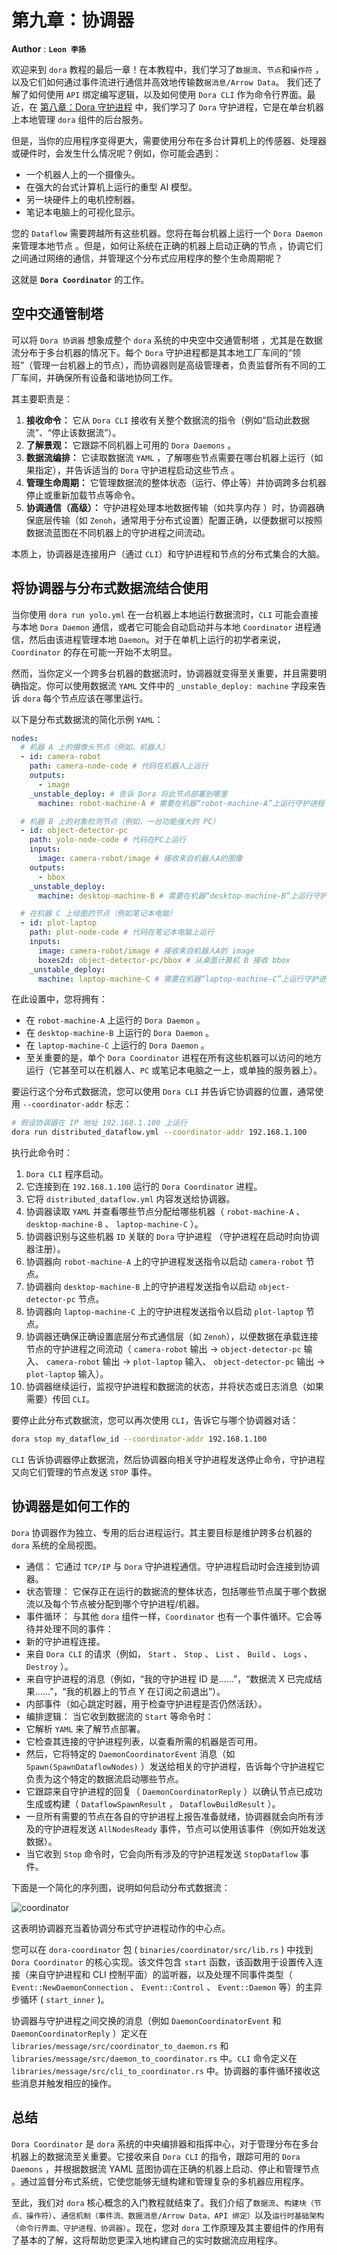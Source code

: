 # 第九章：协调器

**Author** : **`Leon 李扬`**

欢迎来到 `dora` 教程的最后一章！在本教程中，我们学习了`数据流`、`节点`和`操作符` ，以及它们如何通过事件流进行通信并高效地传输数`据消息/Arrow Data`。
我们还了解了如何使用 `API` 绑定编写逻辑，以及如何使用 `Dora CLI` 作为命令行界面。最近，在 [第八章：Dora 守护进程](./dora-daemon) 中，我们学习了 `Dora` 守护进程，它是在单台机器上本地管理 `dora` 组件的后台服务。

但是，当你的应用程序变得更大，需要使用分布在多台计算机上的传感器、处理器或硬件时，会发生什么情况呢？例如，你可能会遇到：

- 一个机器人上的一个摄像头。
- 在强大的台式计算机上运行的重型 AI 模型。
- 另一块硬件上的电机控制器。
- 笔记本电脑上的可视化显示。

您的 `Dataflow` 需要跨越所有这些机器。您将在每台机器上运行一个 `Dora Daemon` 来管理本地节点 。但是，如何让系统在正确的机器上启动正确的节点 ，协调它们之间通过网络的通信，并管理这个分布式应用程序的整个生命周期呢？

这就是 **`Dora Coordinator`** 的工作。

## 空中交通管制塔

可以将 `Dora 协调器` 想象成整个 `dora` 系统的中央空中交通管制塔 ，尤其是在数据流分布于多台机器的情况下。每个 `Dora` 守护进程都是其本地工厂车间的“领班”（管理一台机器上的节点），而协调器则是高级管理者，负责监督所有不同的工厂车间，并确保所有设备和谐地协同工作。

其主要职责是：

1. **接收命令：** 它从 `Dora CLI` 接收有关整个数据流的指令（例如“启动此数据流”、“停止该数据流”）。
2. **了解景观：** 它跟踪不同机器上可用的 `Dora Daemons` 。
3. **数据流编排：** 它读取数据流 `YAML` ，了解哪些节点需要在哪台机器上运行（如果指定），并告诉适当的 `Dora` 守护进程启动这些节点 。
4. **管理生命周期：** 它管理数据流的整体状态（运行、停止等）并协调跨多台机器停止或重新加载节点等命令。
5. **协调通信（高级）：** 守护进程处理本地数据传输（如共享内存 ）时，协调器确保底层传输（如 `Zenoh`，通常用于分布式设置）配置正确，以便数据可以按照数据流蓝图在不同机器上的守护进程之间流动。

本质上，协调器是连接用户（通过 `CLI`）和守护进程和节点的分布式集合的大脑。

## 将协调器与分布式数据流结合使用

当你使用 `dora run yolo.yml` 在一台机器上本地运行数据流时，`CLI` 可能会直接与本地 `Dora Daemon` 通信，或者它可能会自动启动并与本地 `Coordinator` 进程通信，然后由该进程管理本地 `Daemon`。对于在单机上运行的初学者来说，`Coordinator` 的存在可能一开始不太明显。

然而，当你定义一个跨多台机器的数据流时，协调器就变得至关重要，并且需要明确指定。你可以使用数据流 `YAML` 文件中的 `_unstable_deploy: machine` 字段来告诉 `dora` 每个节点应该在哪里运行。

以下是分布式数据流的简化示例 `YAML`：

```yaml
nodes:
  # 机器 A 上的摄像头节点（例如，机器人）
  - id: camera-robot
    path: camera-node-code # 代码在机器人上运行
    outputs:
      - image
    _unstable_deploy: # 告诉 Dora 将此节点部署到哪里
      machine: robot-machine-A # 需要在机器“robot-machine-A”上运行守护进程

  # 机器 B 上的对象检测节点（例如，一台功能强大的 PC）
  - id: object-detector-pc
    path: yolo-node-code # 代码在PC上运行
    inputs:
      image: camera-robot/image # 接收来自机器人A的图像
    outputs:
      - bbox
    _unstable_deploy:
      machine: desktop-machine-B # 需要在机器“desktop-machine-B”上运行守护进程

  # 在机器 C 上绘图的节点（例如笔记本电脑）
  - id: plot-laptop
    path: plot-node-code # 代码在笔记本电脑上运行
    inputs:
      image: camera-robot/image # 接收来自机器人A的 image
      boxes2d: object-detector-pc/bbox # 从桌面计算机 B 接收 bbox
    _unstable_deploy:
      machine: laptop-machine-C # 需要在机器“laptop-machine-C”上运行守护进程
```

在此设置中，您将拥有：

- 在 `robot-machine-A` 上运行的 `Dora Daemon` 。
- 在 `desktop-machine-B` 上运行的 `Dora Daemon` 。
- 在 `laptop-machine-C` 上运行的 `Dora Daemon` 。
- 至关重要的是，单个 `Dora Coordinator` 进程在所有这些机器可以访问的地方运行（它甚至可以在机器人、`PC` 或笔记本电脑之一上，或单独的服务器上）。

要运行这个分布式数据流，您可以使用 `Dora CLI` 并告诉它协调器的位置，通常使用 `--coordinator-addr` 标志：

```bash
# 假设协调器在 IP 地址 192.168.1.100 上运行
dora run distributed_dataflow.yml --coordinator-addr 192.168.1.100 
```

执行此命令时：

1. `Dora CLI` 程序启动。
2. 它连接到在 `192.168.1.100` 运行的 `Dora Coordinator` 进程。
3. 它将 `distributed_dataflow.yml` 内容发送给协调器。
4. 协调器读取 `YAML` 并查看哪些节点分配给哪些机器（ `robot-machine-A` 、 `desktop-machine-B` 、 `laptop-machine-C` ）。
5. 协调器识别与这些机器 `ID` 关联的 `Dora` 守护进程 （守护进程在启动时向协调器注册）。
6. 协调器向 `robot-machine-A` 上的守护进程发送指令以启动 `camera-robot` 节点。
7. 协调器向 `desktop-machine-B` 上的守护进程发送指令以启动 `object-detector-pc` 节点。
8. 协调器向 `laptop-machine-C` 上的守护进程发送指令以启动 `plot-laptop` 节点。
9. 协调器还确保正确设置底层分布式通信层（如 `Zenoh`），以便数据在承载连接节点的守护进程之间流动（ `camera-robot` 输出 -> `object-detector-pc` 输入、 `camera-robot` 输出 -> `plot-laptop` 输入、 `object-detector-pc` 输出 -> `plot-laptop` 输入）。
10. 协调器继续运行，监视守护进程和数据流的状态，并将状态或日志消息（如果需要）传回 `CLI`。

要停止此分布式数据流，您可以再次使用 `CLI`，告诉它与哪个协调器对话：

```bash
dora stop my_dataflow_id --coordinator-addr 192.168.1.100
```

`CLI` 告诉协调器停止数据流，然后协调器向相关守护进程发送停止命令，守护进程又向它们管理的节点发送 `STOP` 事件。

## 协调器是如何工作的

`Dora` 协调器作为独立、专用的后台进程运行。其主要目标是维护跨多台机器的 `dora` 系统的全局视图。

- 通信： 它通过 `TCP/IP` 与 `Dora` 守护进程通信。守护进程启动时会连接到协调器。
- 状态管理： 它保存正在运行的数据流的整体状态，包括哪些节点属于哪个数据流以及每个节点被分配到哪个守护进程/机器。
- 事件循环： 与其他 `dora` 组件一样，`Coordinator` 也有一个事件循环。它会等待并处理不同的事件：
- 新的守护进程连接。
- 来自 `Dora CLI` 的请求（例如， `Start` 、 `Stop` 、 `List` 、 `Build` 、 `Logs` 、 `Destroy` ）。
- 来自守护进程的消息（例如，“我的守护进程 ID 是......”，“数据流 X 已完成结果......”，“我的机器上的节点 Y 在订阅之前退出”）。
- 内部事件（如心跳定时器，用于检查守护进程是否仍然活跃）。
- 编排逻辑： 当它收到数据流的 `Start` 等命令时：
- 它解析 `YAML` 来了解节点部署。
- 它检查其连接的守护进程列表，以查看所需的机器是否可用。
- 然后，它将特定的 `DaemonCoordinatorEvent` 消息（如 `Spawn(SpawnDataflowNodes)` ）发送给相关的守护进程，告诉每个守护进程它负责为这个特定的数据流启动哪些节点。
- 它跟踪来自守护进程的回复（ `DaemonCoordinatorReply` ）以确认节点已成功生成或构建（ `DataflowSpawnResult` ， `DataflowBuildResult` ）。
- 一旦所有需要的节点在各自的守护进程上报告准备就绪，协调器就会向所有涉及的守护进程发送 `AllNodesReady` 事件，节点可以使用该事件（例如开始发送数据）。
- 当它收到 `Stop` 命令时，它会向所有涉及的守护进程发送 `StopDataflow` 事件。

下面是一个简化的序列图，说明如何启动分布式数据流：

![coordinator](/coordinator01.png)

这表明协调器充当着协调分布式守护进程动作的中心点。

您可以在 `dora-coordinator` 包 ( `binaries/coordinator/src/lib.rs` ) 中找到 `Dora Coordinator` 的核心实现。该文件包含 `start` 函数，该函数用于设置传入连接（来自守护进程和 CLI 控制平面）的监听器，以及处理不同事件类型（ `Event::NewDaemonConnection` 、 `Event::Control` 、 `Event::Daemon` 等）的主异步循环 ( `start_inner` )。

协调器与守护进程之间交换的消息（例如 `DaemonCoordinatorEvent` 和 `DaemonCoordinatorReply` ）定义在 `libraries/message/src/coordinator_to_daemon.rs` 和 `libraries/message/src/daemon_to_coordinator.rs` 中。`CLI` 命令定义在 `libraries/message/src/cli_to_coordinator.rs` 中。协调器的事件循环接收这些消息并触发相应的操作。

## 总结

`Dora Coordinator` 是 `dora` 系统的中央编排器和指挥中心，对于管理分布在多台机器上的数据流至关重要。它接收来自 `Dora CLI` 的指令，跟踪可用的 `Dora Daemons` ，并根据数据流 YAML 蓝图协调在正确的机器上启动、停止和管理节点 。通过监督分布式系统，它使您能够无缝构建和管理复杂的多机器应用程序。

至此，我们对 `dora` 核心概念的入门教程就结束了。我们介绍了`数据流`、`构建块（节点、操作符）`、`通信机制（事件流、数据消息/Arrow Data、API 绑定）`以及`运行时基础架构（命令行界面、守护进程、协调器）`。现在，您对 `dora` 工作原理及其主要组件的作用有了基本的了解，这将帮助您更深入地构建自己的实时数据流应用程序。